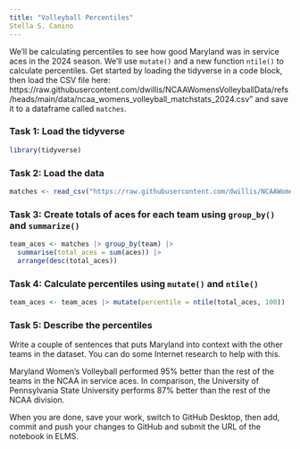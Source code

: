 ```yaml
---
title: "Volleyball Percentiles"
Stella S. Canino
---
```


We'll be calculating percentiles to see how good Maryland was in service aces in the 2024 season. We'll use `mutate()` and a new function `ntile()` to calculate percentiles. Get started by loading the tidyverse in a code block, then load the CSV file here: https://raw.githubusercontent.com/dwillis/NCAAWomensVolleyballData/refs/heads/main/data/ncaa_womens_volleyball_matchstats_2024.csv" and save it to a dataframe called `matches`.

### Task 1: Load the tidyverse

```r

library(tidyverse)

```
### Task 2: Load the data

```r

matches <- read_csv("https://raw.githubusercontent.com/dwillis/NCAAWomensVolleyballData/refs/heads/main/data/ncaa_womens_volleyball_matchstats_2024.csv")

```


### Task 3: Create totals of aces for each team using `group_by()` and `summarize()`

```r
team_aces <- matches |> group_by(team) |>
  summarise(total_aces = sum(aces)) |>
  arrange(desc(total_aces))

```


### Task 4: Calculate percentiles using `mutate()` and `ntile()`

```r

team_aces <- team_aces |> mutate(percentile = ntile(total_aces, 100))

```


### Task 5: Describe the percentiles

Write a couple of sentences that puts Maryland into context with the other teams in the dataset. You can do some Internet research to help with this.

Maryland Women's Volleyball performed 95% better than the rest of the teams in the NCAA in service aces. In comparison, the University of Pennsylvania State University performs 87% better than
the rest of the NCAA division. 


When you are done, save your work, switch to GitHub Desktop, then add, commit and push your changes to GitHub and submit the URL of the notebook in ELMS.






